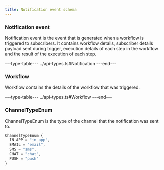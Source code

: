 ```yaml
---
title: Notification event schema
---
```


### Notification event

Notification event is the event that is generated when a workflow is triggered to subscribers. It contains workflow details, subscriber details payload sent during trigger, execution details of each step in the workflow and the result of the execution of each step.

---type-table---
../api-types.ts#Notification
---end---

### Workflow

Workflow contains the details of the workflow that was triggered.

---type-table---
../api-types.ts#Workflow
---end---

### ChannelTypeEnum

ChannelTypeEnum is the type of the channel that the notification was sent to.

```typescript
ChannelTypeEnum {
  IN_APP = "in_app",
  EMAIL = "email",
  SMS = "sms",
  CHAT = "chat",
  PUSH = "push"
}
```